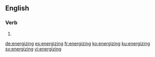 ==English==

===Verb===
{{head|en|present participle}}

# {{present participle of|energize|lang=en}}

[[de:energizing]]
[[es:energizing]]
[[fr:energizing]]
[[ko:energizing]]
[[ku:energizing]]
[[sv:energizing]]
[[vi:energizing]]
